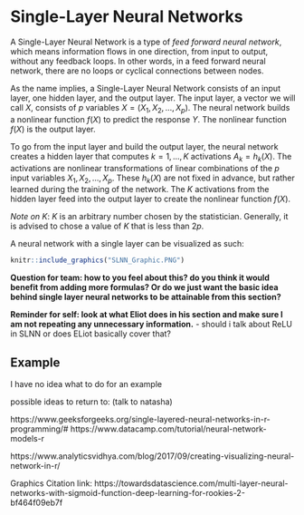 # Single-Layer Neural Networks

A Single-Layer Neural Network is a type of _feed forward neural network_, which means information flows in one direction, from input to output, without any feedback loops. In other words, in a feed forward neural network, there are no loops or cyclical connections between nodes.

As the name implies, a Single-Layer Neural Network consists of an input layer, one hidden layer, and the output layer. The input layer, a vector we will call $X$, consists of _p_ variables $X = (X_1, X_2, ..., X_p)$. The neural network builds a nonlinear function $f(X)$ to predict the response $Y$. The nonlinear function $f(X)$ is the output layer. 

To go from the input layer and build the output layer, the neural network creates a hidden layer that computes $k = 1, ..., K$ activations $A_k = h_k(X)$. The activations are nonlinear transformations of linear combinations of the $p$ input variables $X_1, X_2, ..., X_p$. These $h_k(X)$ are not fixed in advance, but rather learned during the training of the network. The $K$ activations from the hidden layer feed into the output layer to create the nonlinear function $f(X)$. 

_Note on K_: $K$ is an arbitrary number chosen by the statistician. Generally, it is advised to chose a value of $K$ that is less than $2p$.

A neural network with a single layer can be visualized as such:
```r
knitr::include_graphics("SLNN_Graphic.PNG")
```




**Question for team: how to you feel about this? do you think it would benefit from adding more formulas? Or do we just want the basic idea behind single layer neural networks to be attainable from this section?**

**Reminder for self: look at what Eliot does in his section and make sure I am not repeating any unnecessary information.**
- should i talk about ReLU in SLNN or does ELiot basically cover that?



## Example 

I have no idea what to do for an example

possible ideas to return to: (talk to natasha)

https://www.geeksforgeeks.org/single-layered-neural-networks-in-r-programming/#
https://www.datacamp.com/tutorial/neural-network-models-r

https://www.analyticsvidhya.com/blog/2017/09/creating-visualizing-neural-network-in-r/




Graphics Citation link:
https://towardsdatascience.com/multi-layer-neural-networks-with-sigmoid-function-deep-learning-for-rookies-2-bf464f09eb7f

